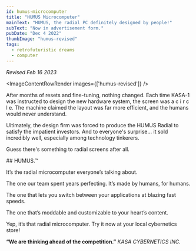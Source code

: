```yaml
---
id: humus-microcomputer
title: "HUMUS Microcomputer"
mainText: "HUMUS, the radial PC definitely designed by people!"
subText: "Now in advertisement form."
pubDate: "Dec 4 2022"
thumbImage: "humus-revised"
tags:
  - retrofuturistic dreams
  - computer
---
```



*Revised Feb 16 2023*

<ImageContentRowRender 
  images={['humus-revised']}
/>

After months of resets and fine-tuning, nothing changed. Each time KASA-1 was instructed to design the new hardware system, the screen was a c i r c l e. The machine claimed the layout was far more efficient, and the humans would never understand.

Ultimately, the design firm was forced to produce the HUMUS Radial to satisfy the impatient investors. And to everyone's surprise… it sold incredibly well, especially among technology tinkerers.

Guess there's something to radial screens after all.

<QuoteRow author={AuthorCAN} transcription>
## HUMUS.™

It’s the radial microcomputer everyone’s talking about.

The one our team spent years perfecting. It’s made by humans, for humans.

The one that lets you switch between your applications at blazing fast speeds.

The one that’s moddable and customizable to your heart’s content.

Yep, it’s that radial microcomputer. Try it now at your local cybernetics store!

**“We are thinking ahead of the competition.”**
*KASA CYBERNETICS INC.*
</QuoteRow>